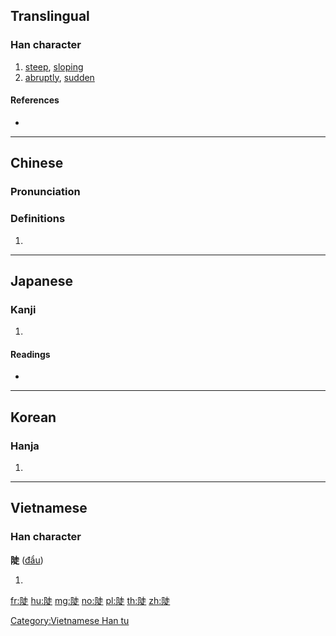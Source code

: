 {{character info/new}}
==Translingual==

===Han character===
{{Han char|rn=170|rad=阜|as=07|sn=10|four=74281|canj=NLGYO}}

# [[steep]], [[sloping]]
# [[abruptly]], [[sudden]]

====References====
* {{Han ref|kx=1352.020|dkj=41663|dj=1853.310|hdz=64129.060|uh=9661|ud=38497|bh=B07E|bd=45182}}

----

==Chinese==
{{zh-forms}}

===Pronunciation===
{{zh-pron
|m=dǒu
|c=dau2
|h=pfs=
|md=
|mn=
|w=
|mc=y
|oc=y
|cat=
}}

===Definitions===
{{zh-hanzi}}

# {{rfdef|lang=zh}}

----

==Japanese==

===Kanji===
{{ja-kanji|grade=|rs=阜07}}

# {{defn|lang=ja|sort=阜07}}

====Readings====
* {{ja-readings|on=[[とう]] (tō), [[つ]] (tsu)|kun=[[そばだつ]] (sobadatsu)|nanori=}}

----

==Korean==

===Hanja===
{{ko-hanja|hangeul=두|eumhun=|rv=du|mr=tu|y=twu}}

# {{defn|lang=ko|sort=阜07}}

----

==Vietnamese==

===Han character===
'''陡''' ([[đẩu]])

# {{defn|lang=vi}}

[[Category:Vietnamese Han tu]]

[[fr:陡]]
[[hu:陡]]
[[mg:陡]]
[[no:陡]]
[[pl:陡]]
[[th:陡]]
[[zh:陡]]